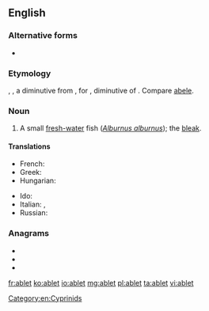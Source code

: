 ==English==

===Alternative forms===
* {{l|en|Ablen}}

===Etymology===
{{etyl|fr|en}} {{m|fr|ablet}}, {{m|fr|ablette}}, a diminutive from {{etyl|LL.|en}} {{m|la|abula}}, for {{m|la|albula}}, diminutive of {{m|la|albus||white}}. Compare [[abele]].

===Noun===
{{en-noun}}

# A small [[fresh-water]] fish (''[[Alburnus alburnus]]''); the [[bleak]].

====Translations====
{{trans-top|a small fresh-water fish}}
* French: {{t+|fr|ablette|f}}
* Greek: {{t|el|λευκίσκος ο αλβούρνος|m}}
* Hungarian: {{t|hu|szélhajtó küsz}}
{{trans-mid}}
* Ido: {{t+|io|ableto}}
* Italian: {{t|it|alborella|f}}, {{t+|it|alburno|m}}
* Russian: {{t+|ru|укле́йка|f}}
{{trans-bottom}}

===Anagrams===
* {{l|en|blate}}
* {{l|en|bleat}}
* {{l|en|table}}

[[Category:en:Cyprinids]]

[[fr:ablet]]
[[ko:ablet]]
[[io:ablet]]
[[mg:ablet]]
[[pl:ablet]]
[[ta:ablet]]
[[vi:ablet]]